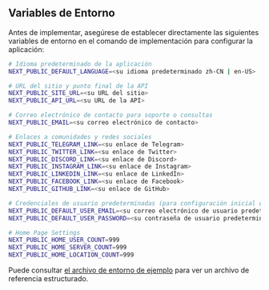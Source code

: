 ## Variables de Entorno

Antes de implementar, asegúrese de establecer directamente las siguientes variables de entorno en el comando de implementación para configurar la aplicación:

```bash
# Idioma predeterminado de la aplicación
NEXT_PUBLIC_DEFAULT_LANGUAGE=<su idioma predeterminado zh-CN | en-US>

# URL del sitio y punto final de la API
NEXT_PUBLIC_SITE_URL=<su URL del sitio>
NEXT_PUBLIC_API_URL=<su URL de la API>

# Correo electrónico de contacto para soporte o consultas
NEXT_PUBLIC_EMAIL=<su correo electrónico de contacto>

# Enlaces a comunidades y redes sociales
NEXT_PUBLIC_TELEGRAM_LINK=<su enlace de Telegram>
NEXT_PUBLIC_TWITTER_LINK=<su enlace de Twitter>
NEXT_PUBLIC_DISCORD_LINK=<su enlace de Discord>
NEXT_PUBLIC_INSTAGRAM_LINK=<su enlace de Instagram>
NEXT_PUBLIC_LINKEDIN_LINK=<su enlace de LinkedIn>
NEXT_PUBLIC_FACEBOOK_LINK=<su enlace de Facebook>
NEXT_PUBLIC_GITHUB_LINK=<su enlace de GitHub>

# Credenciales de usuario predeterminadas (para configuración inicial o propósitos de prueba)
NEXT_PUBLIC_DEFAULT_USER_EMAIL=<su correo electrónico de usuario predeterminado>
NEXT_PUBLIC_DEFAULT_USER_PASSWORD=<su contraseña de usuario predeterminada>

# Home Page Settings
NEXT_PUBLIC_HOME_USER_COUNT=999
NEXT_PUBLIC_HOME_SERVER_COUNT=999
NEXT_PUBLIC_HOME_LOCATION_COUNT=999
```

Puede consultar [el archivo de entorno de ejemplo](https://github.com/perfect-panel/ppanel-web/blob/main/apps/user/.env.template) para ver un archivo de referencia estructurado.


<Giscus />
